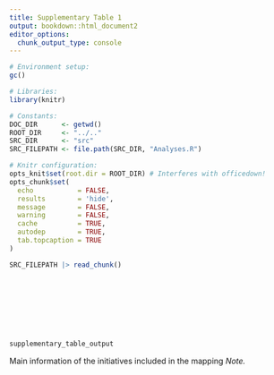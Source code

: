```yaml
---
title: Supplementary Table 1
output: bookdown::html_document2
editor_options:
  chunk_output_type: console
---
```


<style type="text/css">
.main-container {
  max-height:  3000px;
  margin-top:    auto;
  margin-bottom: auto;
  max-width:   3000px;
  margin-left:   auto;
  margin-right:  auto
}
</style>

```r
# Environment setup:
gc()

# Libraries:
library(knitr)

# Constants:
DOC_DIR      <- getwd()
ROOT_DIR     <- "../.."
SRC_DIR      <- "src"
SRC_FILEPATH <- file.path(SRC_DIR, "Analyses.R")

# Knitr configuration:
opts_knit$set(root.dir = ROOT_DIR) # Interferes with officedown!
opts_chunk$set(
  echo           = FALSE,
  results        = 'hide',
  message        = FALSE,
  warning        = FALSE,
  cache          = TRUE,
  autodep        = TRUE,
  tab.topcaption = TRUE
)
```

```r
SRC_FILEPATH |> read_chunk()
```

```r
```

```r
```

```r
```

```r
```

```r
```

```r
```

```r
```

```r
```

```r
supplementary_table_output
```

Main information of the initiatives included in the mapping
*Note.* 
